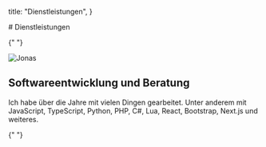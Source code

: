 
  title: "Dienstleistungen",
}

<TextSection>
  # Dienstleistungen

{" "}

<img
  src="/images/jonas_transparent_background.png"
  alt="Jonas"
  width={160}
  height={160}
  className="mb-3"
/>

## Softwareentwicklung und Beratung

Ich habe über die Jahre mit vielen Dingen gearbeitet. Unter anderem mit
JavaScript, TypeScript, Python, PHP, C#, Lua, React, Bootstrap, Next.js und
weiteres.

{" "}

<Kontaktieren />
</TextSection>
